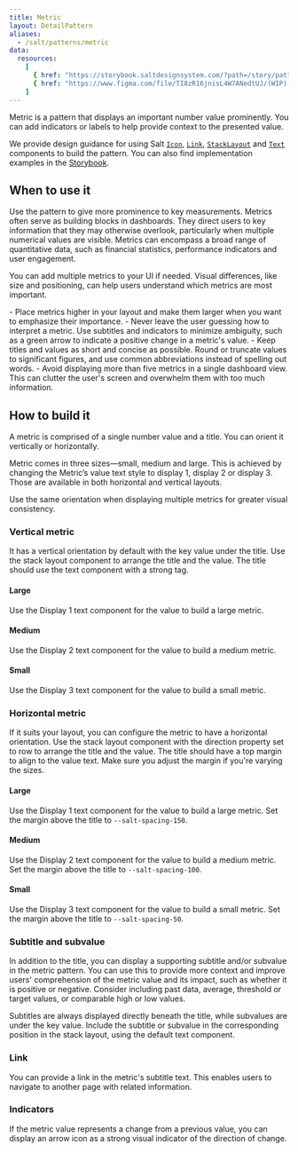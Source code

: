 ```yaml
---
title: Metric
layout: DetailPattern
aliases:
  - /salt/patterns/metric
data:
  resources:
    [
      { href: "https://storybook.saltdesignsystem.com/?path=/story/patterns-metric--metric", label: "Examples" },
      { href: "https://www.figma.com/file/TI8zR16jnisL4W7ANedtUJ/(WIP)-Metric?type=design&node-id=652-3336&mode=design&t=UpxMBoYUQ8vMxz6z-0", label: "Metric examples", internal: true },
    ]
---
```


Metric is a pattern that displays an important number value prominently. You can add indicators or labels to help provide context to the presented value.

  <Diagram
    src="/img/patterns/metric/metric.png"
    alt="Two example metrics displaying positive and negative indicators."
    contentPosition="top"
    border
  />

We provide design guidance for using Salt [`Icon`](/salt/components/icon), [`Link`](/salt/components/link), [`StackLayout`](/salt/components/stack-layout) and [`Text`](/salt/components/text) components to build the pattern. You can also find implementation examples in the [Storybook](https://storybook.saltdesignsystem.com/?path=/story/patterns-metric--metric).

## When to use it

Use the pattern to give more prominence to key measurements. Metrics often serve as building blocks in dashboards. They direct users to key information that they may otherwise overlook, particularly when multiple numerical values are visible. Metrics can encompass a broad range of quantitative data, such as financial statistics, performance indicators and user engagement.

You can add multiple metrics to your UI if needed. Visual differences, like size and positioning, can help users understand which metrics are most important.

<ExampleContainer type="positive" customPillText="Best practices">
  - Place metrics higher in your layout and make them larger when you want to emphasize their importance.
  - Never leave the user guessing how to interpret a metric. Use subtitles and indicators to minimize ambiguity, such as a green arrow to indicate a positive change in a metric's value.
  - Keep titles and values as short and concise as possible. Round or truncate values to significant figures, and use common abbreviations instead of spelling out words.
  - Avoid displaying more than five metrics in a single dashboard view. This can clutter the user's screen and overwhelm them with too much information.
</ExampleContainer>

## How to build it

A metric is comprised of a single number value and a title. You can orient it vertically or horizontally.

Metric comes in three sizes—small, medium and large. This is achieved by changing the Metric’s value text style to display 1, display 2 or display 3. Those are available in both horizontal and vertical layouts.

<ExampleContainer type="positive" customPillText="Best practices">
 Use the same orientation when displaying multiple metrics for greater visual consistency.
</ExampleContainer>

### Vertical metric

It has a vertical orientation by default with the key value under the title. Use the stack layout component to arrange the title and the value. The title should use the text component with a strong tag.

#### Large

Use the Display 1 text component for the value to build a large metric.

  <Diagram
    src="/img/patterns/metric/vertical-large.png"
    alt="Example showing large metric with vertical layout."
    contentPosition="top"
    border
  />

#### Medium

Use the Display 2 text component for the value to build a medium metric.

  <Diagram
    src="/img/patterns/metric/vertical-medium.png"
    alt="Example showing medium metric with vertical layout."
    contentPosition="top"
    border
  />

#### Small

Use the Display 3 text component for the value to build a small metric.

  <Diagram
    src="/img/patterns/metric/vertical-small.png"
    alt="Example showing small metric with vertical layout."
    contentPosition="top"
    border
  />

### Horizontal metric

If it suits your layout, you can configure the metric to have a horizontal orientation. Use the stack layout component with the direction property set to row to arrange the title and the value. The title should have a top margin to align to the value text. Make sure you adjust the margin if you're varying the sizes.

#### Large

Use the Display 1 text component for the value to build a large metric. Set the margin above the title to `--salt-spacing-150`.

  <Diagram
    src="/img/patterns/metric/horizontal-large.png"
    alt="Example showing large metric with horizontal layout."
    contentPosition="top"
    border
  />

#### Medium

Use the Display 2 text component for the value to build a medium metric. Set the margin above the title to `--salt-spacing-100`.

  <Diagram
    src="/img/patterns/metric/horizontal-medium.png"
    alt="Example showing medium metric with horizontal layout."
    contentPosition="top"
    border
  />

#### Small

Use the Display 3 text component for the value to build a small metric. Set the margin above the title to `--salt-spacing-50`.

  <Diagram
    src="/img/patterns/metric/horizontal-small.png"
    alt="Example showing small metric with horizontal layout."
    contentPosition="top"
    border
  />


### Subtitle and subvalue

In addition to the title, you can display a supporting subtitle and/or subvalue in the metric pattern. You can use this to provide more context and improve users' comprehension of the metric value and its impact, such as whether it is positive or negative. Consider including past data, average, threshold or target values, or comparable high or low values.

Subtitles are always displayed directly beneath the title, while subvalues are under the key value. Include the subtitle or subvalue in the corresponding position in the stack layout, using the default text component.

  <Diagram
    src="/img/patterns/metric/subtitle.png"
    alt="Example showing metric with a subtitle and subvalue."
    contentPosition="top"
    border
  />

### Link

You can provide a link in the metric's subtitle text. This enables users to navigate to another page with related information.

  <Diagram
    src="/img/patterns/metric/link.png"
    alt="Example showing metric with a link."
    contentPosition="top"
    border
  />

### Indicators

If the metric value represents a change from a previous value, you can display an arrow icon as a strong visual indicator of the direction of change.

  <Diagram
    src="/img/patterns/metric/indicators.png"
    alt="Example showing two metrics with positive and negative indicators."
    contentPosition="top"
    border
  />
